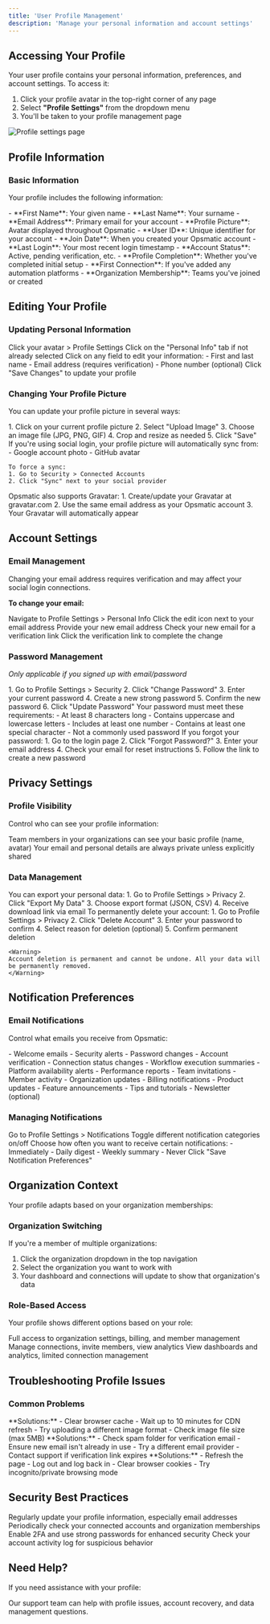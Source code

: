 ```yaml
---
title: 'User Profile Management'
description: 'Manage your personal information and account settings'
---
```


## Accessing Your Profile

Your user profile contains your personal information, preferences, and account settings. To access it:

1. Click your profile avatar in the top-right corner of any page
2. Select **"Profile Settings"** from the dropdown menu
3. You'll be taken to your profile management page

<Frame>
  <img src="/images/profile-settings.png" alt="Profile settings page" />
</Frame>

## Profile Information

### Basic Information

Your profile includes the following information:

<AccordionGroup>
  <Accordion title="Personal Details">
    - **First Name**: Your given name
    - **Last Name**: Your surname
    - **Email Address**: Primary email for your account
    - **Profile Picture**: Avatar displayed throughout Opsmatic
  </Accordion>
  
  <Accordion title="Account Information">
    - **User ID**: Unique identifier for your account
    - **Join Date**: When you created your Opsmatic account
    - **Last Login**: Your most recent login timestamp
    - **Account Status**: Active, pending verification, etc.
  </Accordion>
  
  <Accordion title="Onboarding Status">
    - **Profile Completion**: Whether you've completed initial setup
    - **First Connection**: If you've added any automation platforms
    - **Organization Membership**: Teams you've joined or created
  </Accordion>
</AccordionGroup>

## Editing Your Profile

### Updating Personal Information

<Steps>
  <Step title="Navigate to Profile Settings">
    Click your avatar > Profile Settings
  </Step>
  <Step title="Select Personal Info Tab">
    Click on the "Personal Info" tab if not already selected
  </Step>
  <Step title="Edit Fields">
    Click on any field to edit your information:
    - First and last name
    - Email address (requires verification)
    - Phone number (optional)
  </Step>
  <Step title="Save Changes">
    Click "Save Changes" to update your profile
  </Step>
</Steps>

### Changing Your Profile Picture

You can update your profile picture in several ways:

<Tabs>
  <Tab title="Upload Image">
    1. Click on your current profile picture
    2. Select "Upload Image"
    3. Choose an image file (JPG, PNG, GIF)
    4. Crop and resize as needed
    5. Click "Save"
  </Tab>
  
  <Tab title="Social Provider Sync">
    If you're using social login, your profile picture will automatically sync from:
    - Google account photo
    - GitHub avatar
    
    To force a sync:
    1. Go to Security > Connected Accounts
    2. Click "Sync" next to your social provider
  </Tab>
  
  <Tab title="Gravatar">
    Opsmatic also supports Gravatar:
    1. Create/update your Gravatar at gravatar.com
    2. Use the same email address as your Opsmatic account
    3. Your Gravatar will automatically appear
  </Tab>
</Tabs>

## Account Settings

### Email Management

<Warning>
Changing your email address requires verification and may affect your social login connections.
</Warning>

**To change your email:**

<Steps>
  <Step title="Go to Personal Info">
    Navigate to Profile Settings > Personal Info
  </Step>
  <Step title="Click Edit Email">
    Click the edit icon next to your email address
  </Step>
  <Step title="Enter New Email">
    Provide your new email address
  </Step>
  <Step title="Verify Email">
    Check your new email for a verification link
  </Step>
  <Step title="Confirm Change">
    Click the verification link to complete the change
  </Step>
</Steps>

### Password Management

*Only applicable if you signed up with email/password*

<AccordionGroup>
  <Accordion title="Changing Your Password">
    1. Go to Profile Settings > Security
    2. Click "Change Password"
    3. Enter your current password
    4. Create a new strong password
    5. Confirm the new password
    6. Click "Update Password"
  </Accordion>
  
  <Accordion title="Password Requirements">
    Your password must meet these requirements:
    - At least 8 characters long
    - Contains uppercase and lowercase letters
    - Includes at least one number
    - Contains at least one special character
    - Not a commonly used password
  </Accordion>
  
  <Accordion title="Password Reset">
    If you forgot your password:
    1. Go to the login page
    2. Click "Forgot Password?"
    3. Enter your email address
    4. Check your email for reset instructions
    5. Follow the link to create a new password
  </Accordion>
</AccordionGroup>

## Privacy Settings

### Profile Visibility

Control who can see your profile information:

<CardGroup cols={2}>
  <Card title="Organization Members" icon="users">
    Team members in your organizations can see your basic profile (name, avatar)
  </Card>
  <Card title="Private Information" icon="lock">
    Your email and personal details are always private unless explicitly shared
  </Card>
</CardGroup>

### Data Management

<Tabs>
  <Tab title="Data Export">
    You can export your personal data:
    1. Go to Profile Settings > Privacy
    2. Click "Export My Data"
    3. Choose export format (JSON, CSV)
    4. Receive download link via email
  </Tab>
  
  <Tab title="Account Deletion">
    To permanently delete your account:
    1. Go to Profile Settings > Privacy
    2. Click "Delete Account"
    3. Enter your password to confirm
    4. Select reason for deletion (optional)
    5. Confirm permanent deletion
    
    <Warning>
    Account deletion is permanent and cannot be undone. All your data will be permanently removed.
    </Warning>
  </Tab>
</Tabs>

## Notification Preferences

### Email Notifications

Control what emails you receive from Opsmatic:

<AccordionGroup>
  <Accordion title="Account Notifications">
    - Welcome emails
    - Security alerts
    - Password changes
    - Account verification
  </Accordion>
  
  <Accordion title="Platform Notifications">
    - Connection status changes
    - Workflow execution summaries
    - Platform availability alerts
    - Performance reports
  </Accordion>
  
  <Accordion title="Organization Notifications">
    - Team invitations
    - Member activity
    - Organization updates
    - Billing notifications
  </Accordion>
  
  <Accordion title="Marketing Communications">
    - Product updates
    - Feature announcements
    - Tips and tutorials
    - Newsletter (optional)
  </Accordion>
</AccordionGroup>

### Managing Notifications

<Steps>
  <Step title="Access Notification Settings">
    Go to Profile Settings > Notifications
  </Step>
  <Step title="Choose Categories">
    Toggle different notification categories on/off
  </Step>
  <Step title="Set Frequency">
    Choose how often you want to receive certain notifications:
    - Immediately
    - Daily digest
    - Weekly summary
    - Never
  </Step>
  <Step title="Save Preferences">
    Click "Save Notification Preferences"
  </Step>
</Steps>

## Organization Context

Your profile adapts based on your organization memberships:

### Organization Switching

If you're a member of multiple organizations:

1. Click the organization dropdown in the top navigation
2. Select the organization you want to work with
3. Your dashboard and connections will update to show that organization's data

### Role-Based Access

Your profile shows different options based on your role:

<CardGroup cols={3}>
  <Card title="Owner" icon="crown">
    Full access to organization settings, billing, and member management
  </Card>
  <Card title="Admin" icon="shield">
    Manage connections, invite members, view analytics
  </Card>
  <Card title="Member" icon="user">
    View dashboards and analytics, limited connection management
  </Card>
</CardGroup>

## Troubleshooting Profile Issues

### Common Problems

<AccordionGroup>
  <Accordion title="Profile Picture Not Updating">
    **Solutions:**
    - Clear browser cache
    - Wait up to 10 minutes for CDN refresh
    - Try uploading a different image format
    - Check image file size (max 5MB)
  </Accordion>
  
  <Accordion title="Email Change Not Working">
    **Solutions:**
    - Check spam folder for verification email
    - Ensure new email isn't already in use
    - Try a different email provider
    - Contact support if verification link expires
  </Accordion>
  
  <Accordion title="Can't Access Profile Settings">
    **Solutions:**
    - Refresh the page
    - Log out and log back in
    - Clear browser cookies
    - Try incognito/private browsing mode
  </Accordion>
</AccordionGroup>

## Security Best Practices

<CardGroup cols={2}>
  <Card title="Keep Information Current" icon="refresh">
    Regularly update your profile information, especially email addresses
  </Card>
  <Card title="Review Access" icon="eye">
    Periodically check your connected accounts and organization memberships
  </Card>
  <Card title="Strong Authentication" icon="shield">
    Enable 2FA and use strong passwords for enhanced security
  </Card>
  <Card title="Monitor Activity" icon="activity">
    Check your account activity log for suspicious behavior
  </Card>
</CardGroup>

## Need Help?

If you need assistance with your profile:

<Card title="Contact Support" icon="headset" href="/troubleshooting/support">
  Our support team can help with profile issues, account recovery, and data management questions.
</Card>
